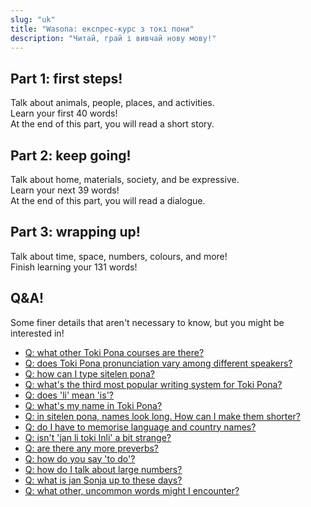 ```yaml
---
slug: "uk"
title: "Wasona: експрес-курс з токі пони"
description: "Читай, грай і вивчай нову мову!"
---
```



## Part 1: first steps!

Talk about animals, people, places, and activities.  
Learn your first 40 words!  
At the end of this part, you will read a short story.

<List>
    <Card url="en/00" />
    <Card url="en/01" />
    <Card url="en/02" />
    <Card url="en/03" />
    <Card url="en/04" />
    <Card url="en/05" />
    <Card url="en/06" />
    <Card url="en/07" />
    <Card url="en/08" />
    <Card url="en/09" />
    <Card url="en/10" />
</List>

## Part 2: keep going!

Talk about home, materials, society, and be expressive.  
Learn your next 39 words!  
At the end of this part, you will read a dialogue.

<List>
    <Card url="en/11" />
    <Card url="en/12" />
    <Card url="en/13" />
    <Card url="en/14" />
    <Card url="en/15" />
    <Card url="en/16" />
    <Card url="en/17" />
    <Card url="en/18" />
    <Card url="en/19" />
</List>

## Part 3: wrapping up!

Talk about time, space, numbers, colours, and more!  
Finish learning your 131 words!

<List>
    <Card url="en/20" />
    <Card url="en/21" />
    <Card url="en/22" />
    <Card url="en/23" />
    <Card url="en/24" />
    <Card url="en/25" />
    <Card url="en/26" />
    <Card url="en/27" />
    <Card url="en/28" />
    <Card url="en/29" />
</List>

## Q&A!

Some finer details that aren't necessary to know, but you might be interested in!

* [Q: what other Toki Pona courses are there?](/en/other-courses/)
* [Q: does Toki Pona pronunciation vary among different speakers?](/en/sound-variation/)
* [Q: how can I type sitelen pona?](/en/fonts/)
* [Q: what's the third most popular writing system for Toki Pona?](/en/sitelen-sitelen/)
* [Q: does 'li' mean 'is'?](/en/li-and-is/)
* [Q: what's my name in Toki Pona?](/en/make-a-name/)
* [Q: in sitelen pona, names look long. How can I make them shorter?](/en/simpler-cartouches/)
* [Q: do I have to memorise language and country names?](/en/languages-countries/)
* [Q: isn't 'jan li toki Inli' a bit strange?](/en/named-verbs/)
* [Q: are there any more preverbs?](/en/more-preverbs/)
* [Q: how do you say 'to do'?](/en/doing/)
* [Q: how do I talk about large numbers?](/en/large-numbers/)
* [Q: what is jan Sonja up to these days?](/en/jan-sonja/)
* [Q: what other, uncommon words might I encounter?](/en/uncommon-words/)
